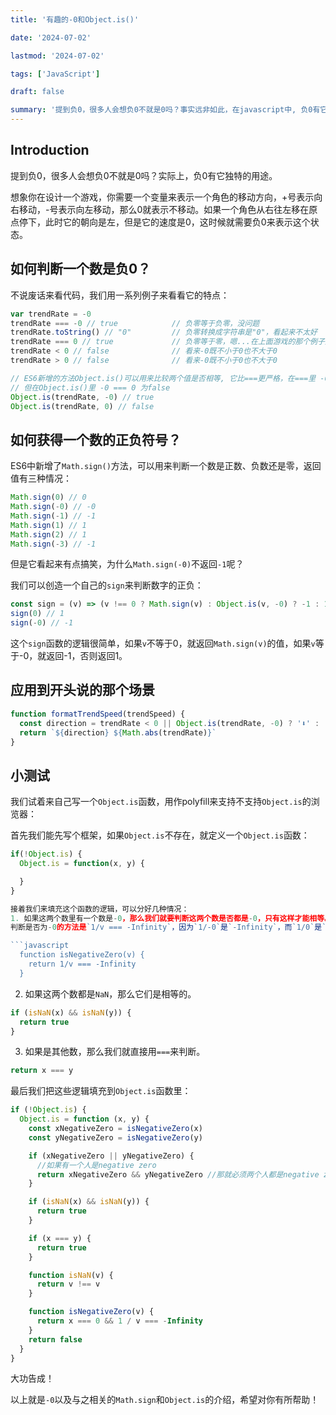 ```yaml
---
title: '有趣的-0和Object.is()'

date: '2024-07-02'

lastmod: '2024-07-02'

tags: ['JavaScript']

draft: false

summary: '提到负0，很多人会想负0不就是0吗？事实远非如此，在javascript中, 负0有它独特的用途和许多有趣的相关知识。'
---
```


## Introduction

提到负0，很多人会想负0不就是0吗？实际上，负0有它独特的用途。

想象你在设计一个游戏，你需要一个变量来表示一个角色的移动方向，+号表示向右移动，-号表示向左移动，那么0就表示不移动。如果一个角色从右往左移在原点停下，此时它的朝向是左，但是它的速度是0，这时候就需要负0来表示这个状态。

## 如何判断一个数是负0？

不说废话来看代码，我们用一系列例子来看看它的特点：

```javascript
var trendRate = -0
trendRate === -0 // true            // 负零等于负零，没问题
trendRate.toString() // "0"         // 负零转换成字符串是"0"，看起来不太好
trendRate === 0 // true             // 负零等于零，嗯...在上面游戏的那个例子里，不太对
trendRate < 0 // false              // 看来-0既不小于0也不大于0
trendRate > 0 // false              // 看来-0既不小于0也不大于0

// ES6新增的方法Object.is()可以用来比较两个值是否相等, 它比===更严格，在===里 -0 === 0 为true
// 但在Object.is()里 -0 === 0 为false
Object.is(trendRate, -0) // true
Object.is(trendRate, 0) // false
```

## 如何获得一个数的正负符号？

ES6中新增了`Math.sign()`方法，可以用来判断一个数是正数、负数还是零，返回值有三种情况：

```javascript
Math.sign(0) // 0
Math.sign(-0) // -0
Math.sign(-1) // -1
Math.sign(1) // 1
Math.sign(2) // 1
Math.sign(-3) // -1
```

但是它看起来有点搞笑，为什么`Math.sign(-0)`不返回`-1`呢？

我们可以创造一个自己的`sign`来判断数字的正负：

```javascript
const sign = (v) => (v !== 0 ? Math.sign(v) : Object.is(v, -0) ? -1 : 1)
sign(0) // 1
sign(-0) // -1
```

这个`sign`函数的逻辑很简单，如果`v`不等于0，就返回`Math.sign(v)`的值，如果`v`等于-0，就返回-1，否则返回1。

## 应用到开头说的那个场景

```javascript
function formatTrendSpeed(trendSpeed) {
  const direction = trendRate < 0 || Object.is(trendRate, -0) ? '⬇️' : '⬆️'
  return `${direction} ${Math.abs(trendRate)}`
}
```

## 小测试

我们试着来自己写一个`Object.is`函数，用作polyfill来支持不支持`Object.is`的浏览器：

首先我们能先写个框架，如果`Object.is`不存在，就定义一个`Object.is`函数：

````javascript
if(!Object.is) {
  Object.is = function(x, y) {

  }
}

接着我们来填充这个函数的逻辑，可以分好几种情况：
1. 如果这两个数里有一个数是-0，那么我们就要判断这两个数是否都是-0，只有这样才能相等。
判断是否为-0的方法是`1/v === -Infinity`，因为`1/-0`是`-Infinity`，而`1/0`是`Infinity`，所以可以用这个方法来判断。

```javascript
  function isNegativeZero(v) {
    return 1/v === -Infinity
  }
````

2. 如果这两个数都是`NaN`，那么它们是相等的。

```javascript
if (isNaN(x) && isNaN(y)) {
  return true
}
```

3. 如果是其他数，那么我们就直接用`===`来判断。

```javascript
return x === y
```

最后我们把这些逻辑填充到`Object.is`函数里：

```javascript
if (!Object.is) {
  Object.is = function (x, y) {
    const xNegativeZero = isNegativeZero(x)
    const yNegativeZero = isNegativeZero(y)

    if (xNegativeZero || yNegativeZero) {
      //如果有一个人是negative zero
      return xNegativeZero && yNegativeZero //那就必须两个人都是negative zero才能返回true
    }

    if (isNaN(x) && isNaN(y)) {
      return true
    }

    if (x === y) {
      return true
    }

    function isNaN(v) {
      return v !== v
    }

    function isNegativeZero(v) {
      return x === 0 && 1 / v === -Infinity
    }
    return false
  }
}
```

大功告成！

以上就是`-0`以及与之相关的`Math.sign`和`Object.is`的介绍，希望对你有所帮助！

